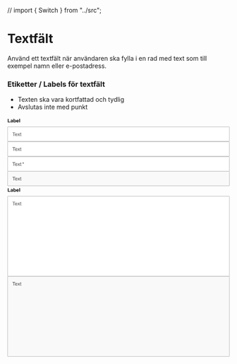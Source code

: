 // import { Switch } from "../src";

<Meta title="Komponenter/Textfält/Översikt" />

# Textfält

<p>Använd ett textfält när användaren ska fylla i en rad med text som till exempel namn eller e-postadress.</p>

### Etiketter / Labels för textfält

- Texten ska vara kortfattad och tydlig
- Avslutas inte med punkt

<div className="py-6">
  <svg width="720" height="80" viewBox="0 0 720 80" fill="none" xmlns="http://www.w3.org/2000/svg">
    <rect x="0.5" y="32.5" width="719" height="47" rx="1.5" fill="white" stroke="#939393" />
    <path
      d="M20.1484 62V51.8984H16.375V50.5469H25.4531V51.8984H21.6641V62H20.1484ZM30.7344 59.3281L32.1875 59.5078C31.9583 60.3568 31.5339 61.0156 30.9141 61.4844C30.2943 61.9531 29.5026 62.1875 28.5391 62.1875C27.3255 62.1875 26.362 61.8151 25.6484 61.0703C24.9401 60.3203 24.5859 59.2708 24.5859 57.9219C24.5859 56.526 24.9453 55.4427 25.6641 54.6719C26.3828 53.901 27.3151 53.5156 28.4609 53.5156C29.5703 53.5156 30.4766 53.8932 31.1797 54.6484C31.8828 55.4036 32.2344 56.4661 32.2344 57.8359C32.2344 57.9193 32.2318 58.0443 32.2266 58.2109H26.0391C26.0911 59.1224 26.349 59.8203 26.8125 60.3047C27.276 60.7891 27.8542 61.0312 28.5469 61.0312C29.0625 61.0312 29.5026 60.8958 29.8672 60.625C30.2318 60.3542 30.5208 59.9219 30.7344 59.3281ZM26.1172 57.0547H30.75C30.6875 56.3568 30.5104 55.8333 30.2188 55.4844C29.7708 54.9427 29.1901 54.6719 28.4766 54.6719C27.8307 54.6719 27.2865 54.888 26.8438 55.3203C26.4062 55.7526 26.1641 56.3307 26.1172 57.0547ZM33.0234 62L36.0547 57.6875L33.25 53.7031H35.0078L36.2812 55.6484C36.5208 56.0182 36.7135 56.3281 36.8594 56.5781C37.0885 56.2344 37.2995 55.9297 37.4922 55.6641L38.8906 53.7031H40.5703L37.7031 57.6094L40.7891 62H39.0625L37.3594 59.4219L36.9062 58.7266L34.7266 62H33.0234ZM45.0312 60.7422L45.2344 61.9844C44.8385 62.0677 44.4844 62.1094 44.1719 62.1094C43.6615 62.1094 43.2656 62.0286 42.9844 61.8672C42.7031 61.7057 42.5052 61.4948 42.3906 61.2344C42.276 60.9688 42.2188 60.4141 42.2188 59.5703V54.7969H41.1875V53.7031H42.2188V51.6484L43.6172 50.8047V53.7031H45.0312V54.7969H43.6172V59.6484C43.6172 60.0495 43.6406 60.3073 43.6875 60.4219C43.7396 60.5365 43.8203 60.6276 43.9297 60.6953C44.0443 60.763 44.2057 60.7969 44.4141 60.7969C44.5703 60.7969 44.776 60.7786 45.0312 60.7422Z"
      fill="#4B4B4B"
    />
    <path
      d="M1.22656 18V6.64062H3.53906V16.0703H9.28906V18H1.22656ZM12.5703 12.2344L10.5781 11.875C10.8021 11.0729 11.1875 10.4792 11.7344 10.0938C12.2812 9.70833 13.0938 9.51562 14.1719 9.51562C15.151 9.51562 15.8802 9.63281 16.3594 9.86719C16.8385 10.0964 17.1745 10.3906 17.3672 10.75C17.5651 11.1042 17.6641 11.7578 17.6641 12.7109L17.6406 15.2734C17.6406 16.0026 17.6745 16.5417 17.7422 16.8906C17.8151 17.2344 17.9479 17.6042 18.1406 18H15.9688C15.9115 17.8542 15.8411 17.638 15.7578 17.3516C15.7214 17.2214 15.6953 17.1354 15.6797 17.0938C15.3047 17.4583 14.9036 17.7318 14.4766 17.9141C14.0495 18.0964 13.5938 18.1875 13.1094 18.1875C12.2552 18.1875 11.5807 17.9557 11.0859 17.4922C10.5964 17.0286 10.3516 16.4427 10.3516 15.7344C10.3516 15.2656 10.4635 14.849 10.6875 14.4844C10.9115 14.1146 11.224 13.8333 11.625 13.6406C12.0312 13.4427 12.6146 13.2708 13.375 13.125C14.401 12.9323 15.112 12.7526 15.5078 12.5859V12.3672C15.5078 11.9453 15.4036 11.6458 15.1953 11.4688C14.987 11.2865 14.5938 11.1953 14.0156 11.1953C13.625 11.1953 13.3203 11.2734 13.1016 11.4297C12.8828 11.5807 12.7057 11.849 12.5703 12.2344ZM15.5078 14.0156C15.2266 14.1094 14.7812 14.2214 14.1719 14.3516C13.5625 14.4818 13.1641 14.6094 12.9766 14.7344C12.6901 14.9375 12.5469 15.1953 12.5469 15.5078C12.5469 15.8151 12.6615 16.0807 12.8906 16.3047C13.1198 16.5286 13.4115 16.6406 13.7656 16.6406C14.1615 16.6406 14.5391 16.5104 14.8984 16.25C15.1641 16.0521 15.3385 15.8099 15.4219 15.5234C15.4792 15.3359 15.5078 14.9792 15.5078 14.4531V14.0156ZM19.7422 18V6.54688H21.9375V10.6719C22.6146 9.90104 23.4167 9.51562 24.3438 9.51562C25.3542 9.51562 26.1901 9.88281 26.8516 10.6172C27.513 11.3464 27.8438 12.3958 27.8438 13.7656C27.8438 15.1823 27.5052 16.2734 26.8281 17.0391C26.1562 17.8047 25.3385 18.1875 24.375 18.1875C23.901 18.1875 23.4323 18.0703 22.9688 17.8359C22.5104 17.5964 22.1146 17.2448 21.7812 16.7812V18H19.7422ZM21.9219 13.6719C21.9219 14.5312 22.0573 15.1667 22.3281 15.5781C22.7083 16.1615 23.2135 16.4531 23.8438 16.4531C24.3281 16.4531 24.7396 16.2474 25.0781 15.8359C25.4219 15.4193 25.5938 14.7656 25.5938 13.875C25.5938 12.9271 25.4219 12.2448 25.0781 11.8281C24.7344 11.4062 24.2943 11.1953 23.7578 11.1953C23.2318 11.1953 22.7943 11.401 22.4453 11.8125C22.0964 12.2188 21.9219 12.8385 21.9219 13.6719ZM34.4219 15.3594L36.6094 15.7266C36.3281 16.5286 35.8828 17.1406 35.2734 17.5625C34.6693 17.9792 33.9115 18.1875 33 18.1875C31.5573 18.1875 30.4896 17.7161 29.7969 16.7734C29.25 16.0182 28.9766 15.0651 28.9766 13.9141C28.9766 12.5391 29.3359 11.4635 30.0547 10.6875C30.7734 9.90625 31.6823 9.51562 32.7812 9.51562C34.0156 9.51562 34.9896 9.92448 35.7031 10.7422C36.4167 11.5547 36.7578 12.8021 36.7266 14.4844H31.2266C31.2422 15.1354 31.4193 15.6432 31.7578 16.0078C32.0964 16.3672 32.5182 16.5469 33.0234 16.5469C33.3672 16.5469 33.6562 16.4531 33.8906 16.2656C34.125 16.0781 34.3021 15.776 34.4219 15.3594ZM34.5469 13.1406C34.5312 12.5052 34.3672 12.0234 34.0547 11.6953C33.7422 11.362 33.362 11.1953 32.9141 11.1953C32.4349 11.1953 32.0391 11.3698 31.7266 11.7188C31.4141 12.0677 31.2604 12.5417 31.2656 13.1406H34.5469ZM38.5234 18V6.54688H40.7188V18H38.5234Z"
      fill="black"
    />
  </svg>
</div>

<div className="py-6">
  <svg width="720" height="48" viewBox="0 0 720 48" fill="none" xmlns="http://www.w3.org/2000/svg">
    <rect x="0.5" y="0.5" width="719" height="47" rx="1.5" fill="white" stroke="#939393" />
    <path
      d="M20.1484 30V19.8984H16.375V18.5469H25.4531V19.8984H21.6641V30H20.1484ZM30.7344 27.3281L32.1875 27.5078C31.9583 28.3568 31.5339 29.0156 30.9141 29.4844C30.2943 29.9531 29.5026 30.1875 28.5391 30.1875C27.3255 30.1875 26.362 29.8151 25.6484 29.0703C24.9401 28.3203 24.5859 27.2708 24.5859 25.9219C24.5859 24.526 24.9453 23.4427 25.6641 22.6719C26.3828 21.901 27.3151 21.5156 28.4609 21.5156C29.5703 21.5156 30.4766 21.8932 31.1797 22.6484C31.8828 23.4036 32.2344 24.4661 32.2344 25.8359C32.2344 25.9193 32.2318 26.0443 32.2266 26.2109H26.0391C26.0911 27.1224 26.349 27.8203 26.8125 28.3047C27.276 28.7891 27.8542 29.0312 28.5469 29.0312C29.0625 29.0312 29.5026 28.8958 29.8672 28.625C30.2318 28.3542 30.5208 27.9219 30.7344 27.3281ZM26.1172 25.0547H30.75C30.6875 24.3568 30.5104 23.8333 30.2188 23.4844C29.7708 22.9427 29.1901 22.6719 28.4766 22.6719C27.8307 22.6719 27.2865 22.888 26.8438 23.3203C26.4062 23.7526 26.1641 24.3307 26.1172 25.0547ZM33.0234 30L36.0547 25.6875L33.25 21.7031H35.0078L36.2812 23.6484C36.5208 24.0182 36.7135 24.3281 36.8594 24.5781C37.0885 24.2344 37.2995 23.9297 37.4922 23.6641L38.8906 21.7031H40.5703L37.7031 25.6094L40.7891 30H39.0625L37.3594 27.4219L36.9062 26.7266L34.7266 30H33.0234ZM45.0312 28.7422L45.2344 29.9844C44.8385 30.0677 44.4844 30.1094 44.1719 30.1094C43.6615 30.1094 43.2656 30.0286 42.9844 29.8672C42.7031 29.7057 42.5052 29.4948 42.3906 29.2344C42.276 28.9688 42.2188 28.4141 42.2188 27.5703V22.7969H41.1875V21.7031H42.2188V19.6484L43.6172 18.8047V21.7031H45.0312V22.7969H43.6172V27.6484C43.6172 28.0495 43.6406 28.3073 43.6875 28.4219C43.7396 28.5365 43.8203 28.6276 43.9297 28.6953C44.0443 28.763 44.2057 28.7969 44.4141 28.7969C44.5703 28.7969 44.776 28.7786 45.0312 28.7422Z"
      fill="#4B4B4B"
    />
  </svg>
</div>

<div className="py-6">
  <svg width="720" height="48" viewBox="0 0 720 48" fill="none" xmlns="http://www.w3.org/2000/svg">
    <rect x="0.5" y="0.5" width="719" height="47" rx="1.5" fill="white" stroke="#939393" />
    <path
      d="M20.1484 30V19.8984H16.375V18.5469H25.4531V19.8984H21.6641V30H20.1484ZM30.7344 27.3281L32.1875 27.5078C31.9583 28.3568 31.5339 29.0156 30.9141 29.4844C30.2943 29.9531 29.5026 30.1875 28.5391 30.1875C27.3255 30.1875 26.362 29.8151 25.6484 29.0703C24.9401 28.3203 24.5859 27.2708 24.5859 25.9219C24.5859 24.526 24.9453 23.4427 25.6641 22.6719C26.3828 21.901 27.3151 21.5156 28.4609 21.5156C29.5703 21.5156 30.4766 21.8932 31.1797 22.6484C31.8828 23.4036 32.2344 24.4661 32.2344 25.8359C32.2344 25.9193 32.2318 26.0443 32.2266 26.2109H26.0391C26.0911 27.1224 26.349 27.8203 26.8125 28.3047C27.276 28.7891 27.8542 29.0312 28.5469 29.0312C29.0625 29.0312 29.5026 28.8958 29.8672 28.625C30.2318 28.3542 30.5208 27.9219 30.7344 27.3281ZM26.1172 25.0547H30.75C30.6875 24.3568 30.5104 23.8333 30.2188 23.4844C29.7708 22.9427 29.1901 22.6719 28.4766 22.6719C27.8307 22.6719 27.2865 22.888 26.8438 23.3203C26.4062 23.7526 26.1641 24.3307 26.1172 25.0547ZM33.0234 30L36.0547 25.6875L33.25 21.7031H35.0078L36.2812 23.6484C36.5208 24.0182 36.7135 24.3281 36.8594 24.5781C37.0885 24.2344 37.2995 23.9297 37.4922 23.6641L38.8906 21.7031H40.5703L37.7031 25.6094L40.7891 30H39.0625L37.3594 27.4219L36.9062 26.7266L34.7266 30H33.0234ZM45.0312 28.7422L45.2344 29.9844C44.8385 30.0677 44.4844 30.1094 44.1719 30.1094C43.6615 30.1094 43.2656 30.0286 42.9844 29.8672C42.7031 29.7057 42.5052 29.4948 42.3906 29.2344C42.276 28.9688 42.2188 28.4141 42.2188 27.5703V22.7969H41.1875V21.7031H42.2188V19.6484L43.6172 18.8047V21.7031H45.0312V22.7969H43.6172V27.6484C43.6172 28.0495 43.6406 28.3073 43.6875 28.4219C43.7396 28.5365 43.8203 28.6276 43.9297 28.6953C44.0443 28.763 44.2057 28.7969 44.4141 28.7969C44.5703 28.7969 44.776 28.7786 45.0312 28.7422Z"
      fill="#4B4B4B"
    />
    <path
      d="M48.5 20.6484L48.8594 19.5391C49.6875 19.8307 50.2891 20.0833 50.6641 20.2969C50.5651 19.3542 50.513 18.7057 50.5078 18.3516H51.6406C51.625 18.8672 51.5651 19.513 51.4609 20.2891C51.9974 20.0182 52.612 19.7682 53.3047 19.5391L53.6641 20.6484C53.0026 20.8672 52.3542 21.013 51.7188 21.0859C52.0365 21.362 52.4844 21.8542 53.0625 22.5625L52.125 23.2266C51.8229 22.8151 51.4661 22.2552 51.0547 21.5469C50.6693 22.2812 50.3307 22.8411 50.0391 23.2266L49.1172 22.5625C49.7214 21.8177 50.1536 21.3255 50.4141 21.0859C49.7422 20.9557 49.1042 20.8099 48.5 20.6484Z"
      fill="#4B4B4B"
    />
  </svg>
</div>

<div className="py-6">
  <svg width="720" height="48" viewBox="0 0 720 48" fill="none" xmlns="http://www.w3.org/2000/svg">
    <rect x="0.5" y="0.5" width="719" height="47" rx="1.5" fill="#F9F9F9" stroke="#939393" />
    <path
      d="M20.1484 30V19.8984H16.375V18.5469H25.4531V19.8984H21.6641V30H20.1484ZM30.7344 27.3281L32.1875 27.5078C31.9583 28.3568 31.5339 29.0156 30.9141 29.4844C30.2943 29.9531 29.5026 30.1875 28.5391 30.1875C27.3255 30.1875 26.362 29.8151 25.6484 29.0703C24.9401 28.3203 24.5859 27.2708 24.5859 25.9219C24.5859 24.526 24.9453 23.4427 25.6641 22.6719C26.3828 21.901 27.3151 21.5156 28.4609 21.5156C29.5703 21.5156 30.4766 21.8932 31.1797 22.6484C31.8828 23.4036 32.2344 24.4661 32.2344 25.8359C32.2344 25.9193 32.2318 26.0443 32.2266 26.2109H26.0391C26.0911 27.1224 26.349 27.8203 26.8125 28.3047C27.276 28.7891 27.8542 29.0312 28.5469 29.0312C29.0625 29.0312 29.5026 28.8958 29.8672 28.625C30.2318 28.3542 30.5208 27.9219 30.7344 27.3281ZM26.1172 25.0547H30.75C30.6875 24.3568 30.5104 23.8333 30.2188 23.4844C29.7708 22.9427 29.1901 22.6719 28.4766 22.6719C27.8307 22.6719 27.2865 22.888 26.8438 23.3203C26.4062 23.7526 26.1641 24.3307 26.1172 25.0547ZM33.0234 30L36.0547 25.6875L33.25 21.7031H35.0078L36.2812 23.6484C36.5208 24.0182 36.7135 24.3281 36.8594 24.5781C37.0885 24.2344 37.2995 23.9297 37.4922 23.6641L38.8906 21.7031H40.5703L37.7031 25.6094L40.7891 30H39.0625L37.3594 27.4219L36.9062 26.7266L34.7266 30H33.0234ZM45.0312 28.7422L45.2344 29.9844C44.8385 30.0677 44.4844 30.1094 44.1719 30.1094C43.6615 30.1094 43.2656 30.0286 42.9844 29.8672C42.7031 29.7057 42.5052 29.4948 42.3906 29.2344C42.276 28.9688 42.2188 28.4141 42.2188 27.5703V22.7969H41.1875V21.7031H42.2188V19.6484L43.6172 18.8047V21.7031H45.0312V22.7969H43.6172V27.6484C43.6172 28.0495 43.6406 28.3073 43.6875 28.4219C43.7396 28.5365 43.8203 28.6276 43.9297 28.6953C44.0443 28.763 44.2057 28.7969 44.4141 28.7969C44.5703 28.7969 44.776 28.7786 45.0312 28.7422Z"
      fill="#4B4B4B"
    />
  </svg>
</div>

<div className="py-6">
  <svg width="720" height="292" viewBox="0 0 720 292" fill="none" xmlns="http://www.w3.org/2000/svg">
    <rect x="0.5" y="32.5" width="719" height="259" rx="1.5" fill="white" stroke="#939393" />
    <path
      d="M20.1484 62V51.8984H16.375V50.5469H25.4531V51.8984H21.6641V62H20.1484ZM30.7344 59.3281L32.1875 59.5078C31.9583 60.3568 31.5339 61.0156 30.9141 61.4844C30.2943 61.9531 29.5026 62.1875 28.5391 62.1875C27.3255 62.1875 26.362 61.8151 25.6484 61.0703C24.9401 60.3203 24.5859 59.2708 24.5859 57.9219C24.5859 56.526 24.9453 55.4427 25.6641 54.6719C26.3828 53.901 27.3151 53.5156 28.4609 53.5156C29.5703 53.5156 30.4766 53.8932 31.1797 54.6484C31.8828 55.4036 32.2344 56.4661 32.2344 57.8359C32.2344 57.9193 32.2318 58.0443 32.2266 58.2109H26.0391C26.0911 59.1224 26.349 59.8203 26.8125 60.3047C27.276 60.7891 27.8542 61.0312 28.5469 61.0312C29.0625 61.0312 29.5026 60.8958 29.8672 60.625C30.2318 60.3542 30.5208 59.9219 30.7344 59.3281ZM26.1172 57.0547H30.75C30.6875 56.3568 30.5104 55.8333 30.2188 55.4844C29.7708 54.9427 29.1901 54.6719 28.4766 54.6719C27.8307 54.6719 27.2865 54.888 26.8438 55.3203C26.4062 55.7526 26.1641 56.3307 26.1172 57.0547ZM33.0234 62L36.0547 57.6875L33.25 53.7031H35.0078L36.2812 55.6484C36.5208 56.0182 36.7135 56.3281 36.8594 56.5781C37.0885 56.2344 37.2995 55.9297 37.4922 55.6641L38.8906 53.7031H40.5703L37.7031 57.6094L40.7891 62H39.0625L37.3594 59.4219L36.9062 58.7266L34.7266 62H33.0234ZM45.0312 60.7422L45.2344 61.9844C44.8385 62.0677 44.4844 62.1094 44.1719 62.1094C43.6615 62.1094 43.2656 62.0286 42.9844 61.8672C42.7031 61.7057 42.5052 61.4948 42.3906 61.2344C42.276 60.9688 42.2188 60.4141 42.2188 59.5703V54.7969H41.1875V53.7031H42.2188V51.6484L43.6172 50.8047V53.7031H45.0312V54.7969H43.6172V59.6484C43.6172 60.0495 43.6406 60.3073 43.6875 60.4219C43.7396 60.5365 43.8203 60.6276 43.9297 60.6953C44.0443 60.763 44.2057 60.7969 44.4141 60.7969C44.5703 60.7969 44.776 60.7786 45.0312 60.7422Z"
      fill="#4B4B4B"
    />
    <path
      d="M1.22656 18V6.64062H3.53906V16.0703H9.28906V18H1.22656ZM12.5703 12.2344L10.5781 11.875C10.8021 11.0729 11.1875 10.4792 11.7344 10.0938C12.2812 9.70833 13.0938 9.51562 14.1719 9.51562C15.151 9.51562 15.8802 9.63281 16.3594 9.86719C16.8385 10.0964 17.1745 10.3906 17.3672 10.75C17.5651 11.1042 17.6641 11.7578 17.6641 12.7109L17.6406 15.2734C17.6406 16.0026 17.6745 16.5417 17.7422 16.8906C17.8151 17.2344 17.9479 17.6042 18.1406 18H15.9688C15.9115 17.8542 15.8411 17.638 15.7578 17.3516C15.7214 17.2214 15.6953 17.1354 15.6797 17.0938C15.3047 17.4583 14.9036 17.7318 14.4766 17.9141C14.0495 18.0964 13.5938 18.1875 13.1094 18.1875C12.2552 18.1875 11.5807 17.9557 11.0859 17.4922C10.5964 17.0286 10.3516 16.4427 10.3516 15.7344C10.3516 15.2656 10.4635 14.849 10.6875 14.4844C10.9115 14.1146 11.224 13.8333 11.625 13.6406C12.0312 13.4427 12.6146 13.2708 13.375 13.125C14.401 12.9323 15.112 12.7526 15.5078 12.5859V12.3672C15.5078 11.9453 15.4036 11.6458 15.1953 11.4688C14.987 11.2865 14.5938 11.1953 14.0156 11.1953C13.625 11.1953 13.3203 11.2734 13.1016 11.4297C12.8828 11.5807 12.7057 11.849 12.5703 12.2344ZM15.5078 14.0156C15.2266 14.1094 14.7812 14.2214 14.1719 14.3516C13.5625 14.4818 13.1641 14.6094 12.9766 14.7344C12.6901 14.9375 12.5469 15.1953 12.5469 15.5078C12.5469 15.8151 12.6615 16.0807 12.8906 16.3047C13.1198 16.5286 13.4115 16.6406 13.7656 16.6406C14.1615 16.6406 14.5391 16.5104 14.8984 16.25C15.1641 16.0521 15.3385 15.8099 15.4219 15.5234C15.4792 15.3359 15.5078 14.9792 15.5078 14.4531V14.0156ZM19.7422 18V6.54688H21.9375V10.6719C22.6146 9.90104 23.4167 9.51562 24.3438 9.51562C25.3542 9.51562 26.1901 9.88281 26.8516 10.6172C27.513 11.3464 27.8438 12.3958 27.8438 13.7656C27.8438 15.1823 27.5052 16.2734 26.8281 17.0391C26.1562 17.8047 25.3385 18.1875 24.375 18.1875C23.901 18.1875 23.4323 18.0703 22.9688 17.8359C22.5104 17.5964 22.1146 17.2448 21.7812 16.7812V18H19.7422ZM21.9219 13.6719C21.9219 14.5312 22.0573 15.1667 22.3281 15.5781C22.7083 16.1615 23.2135 16.4531 23.8438 16.4531C24.3281 16.4531 24.7396 16.2474 25.0781 15.8359C25.4219 15.4193 25.5938 14.7656 25.5938 13.875C25.5938 12.9271 25.4219 12.2448 25.0781 11.8281C24.7344 11.4062 24.2943 11.1953 23.7578 11.1953C23.2318 11.1953 22.7943 11.401 22.4453 11.8125C22.0964 12.2188 21.9219 12.8385 21.9219 13.6719ZM34.4219 15.3594L36.6094 15.7266C36.3281 16.5286 35.8828 17.1406 35.2734 17.5625C34.6693 17.9792 33.9115 18.1875 33 18.1875C31.5573 18.1875 30.4896 17.7161 29.7969 16.7734C29.25 16.0182 28.9766 15.0651 28.9766 13.9141C28.9766 12.5391 29.3359 11.4635 30.0547 10.6875C30.7734 9.90625 31.6823 9.51562 32.7812 9.51562C34.0156 9.51562 34.9896 9.92448 35.7031 10.7422C36.4167 11.5547 36.7578 12.8021 36.7266 14.4844H31.2266C31.2422 15.1354 31.4193 15.6432 31.7578 16.0078C32.0964 16.3672 32.5182 16.5469 33.0234 16.5469C33.3672 16.5469 33.6562 16.4531 33.8906 16.2656C34.125 16.0781 34.3021 15.776 34.4219 15.3594ZM34.5469 13.1406C34.5312 12.5052 34.3672 12.0234 34.0547 11.6953C33.7422 11.362 33.362 11.1953 32.9141 11.1953C32.4349 11.1953 32.0391 11.3698 31.7266 11.7188C31.4141 12.0677 31.2604 12.5417 31.2656 13.1406H34.5469ZM38.5234 18V6.54688H40.7188V18H38.5234Z"
      fill="black"
    />
  </svg>
</div>

<div className="py-6">
  <svg width="720" height="260" viewBox="0 0 720 260" fill="none" xmlns="http://www.w3.org/2000/svg">
    <rect x="0.5" y="0.5" width="719" height="259" rx="1.5" fill="#F9F9F9" stroke="#939393" />
    <path
      d="M20.1484 30V19.8984H16.375V18.5469H25.4531V19.8984H21.6641V30H20.1484ZM30.7344 27.3281L32.1875 27.5078C31.9583 28.3568 31.5339 29.0156 30.9141 29.4844C30.2943 29.9531 29.5026 30.1875 28.5391 30.1875C27.3255 30.1875 26.362 29.8151 25.6484 29.0703C24.9401 28.3203 24.5859 27.2708 24.5859 25.9219C24.5859 24.526 24.9453 23.4427 25.6641 22.6719C26.3828 21.901 27.3151 21.5156 28.4609 21.5156C29.5703 21.5156 30.4766 21.8932 31.1797 22.6484C31.8828 23.4036 32.2344 24.4661 32.2344 25.8359C32.2344 25.9193 32.2318 26.0443 32.2266 26.2109H26.0391C26.0911 27.1224 26.349 27.8203 26.8125 28.3047C27.276 28.7891 27.8542 29.0312 28.5469 29.0312C29.0625 29.0312 29.5026 28.8958 29.8672 28.625C30.2318 28.3542 30.5208 27.9219 30.7344 27.3281ZM26.1172 25.0547H30.75C30.6875 24.3568 30.5104 23.8333 30.2188 23.4844C29.7708 22.9427 29.1901 22.6719 28.4766 22.6719C27.8307 22.6719 27.2865 22.888 26.8438 23.3203C26.4062 23.7526 26.1641 24.3307 26.1172 25.0547ZM33.0234 30L36.0547 25.6875L33.25 21.7031H35.0078L36.2812 23.6484C36.5208 24.0182 36.7135 24.3281 36.8594 24.5781C37.0885 24.2344 37.2995 23.9297 37.4922 23.6641L38.8906 21.7031H40.5703L37.7031 25.6094L40.7891 30H39.0625L37.3594 27.4219L36.9062 26.7266L34.7266 30H33.0234ZM45.0312 28.7422L45.2344 29.9844C44.8385 30.0677 44.4844 30.1094 44.1719 30.1094C43.6615 30.1094 43.2656 30.0286 42.9844 29.8672C42.7031 29.7057 42.5052 29.4948 42.3906 29.2344C42.276 28.9688 42.2188 28.4141 42.2188 27.5703V22.7969H41.1875V21.7031H42.2188V19.6484L43.6172 18.8047V21.7031H45.0312V22.7969H43.6172V27.6484C43.6172 28.0495 43.6406 28.3073 43.6875 28.4219C43.7396 28.5365 43.8203 28.6276 43.9297 28.6953C44.0443 28.763 44.2057 28.7969 44.4141 28.7969C44.5703 28.7969 44.776 28.7786 45.0312 28.7422Z"
      fill="#4B4B4B"
    />
  </svg>
</div>

